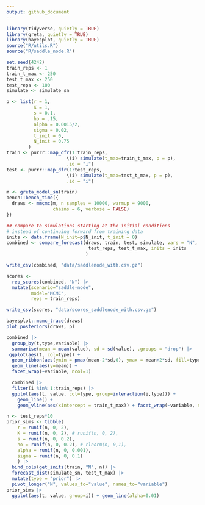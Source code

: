 ```yaml
---
output: github_document
---
```


```r
library(tidyverse, quietly = TRUE)
library(greta, quietly = TRUE)
library(bayesplot, quietly = TRUE)
source("R/utils.R")
source("R/saddle_node.R")
```

```r
set.seed(4242)
train_reps <- 1
train_t_max <- 250
test_t_max <- 250
test_reps <- 100
simulate <- simulate_sn
```

```r
p <- list(r = 1,
          K = 1,
          s = 0.1,
          ho = .15,
          alpha = 0.0015/2,
          sigma = 0.02,
          t_init = 0,
          N_init = 0.75
        )
train <- purrr::map_dfr(1:train_reps, 
                      \(i) simulate(t_max=train_t_max, p = p),
                      .id = "i")
test <- purrr::map_dfr(1:test_reps, 
                      \(i) simulate(t_max=test_t_max, p = p),
                      .id = "i")

```



```r
m <- greta_model_sn(train)
bench::bench_time({                 
  draws <- mmcmc(m, n_samples = 10000, warmup = 9000,
                 chains = 6, verbose = FALSE)
})
```

```r
## compare to simulations starting at the initial conditions 
# instead of continuing forward from training data
inits <- data.frame(N_init=p$N_init, t_init = 0)
combined <- compare_forecast(draws, train, test, simulate, vars = "N",
                              test_reps, test_t_max, inits = inits
                             ) 

write_csv(combined, "data/saddlenode_with.csv.gz")
```

```r
scores <-
  rep_scores(combined, "N") |> 
  mutate(scenario="saddle-node", 
         model="MCMC", 
         reps = train_reps) 

write_csv(scores, "data/scores_saddlenode_with.csv.gz")

```



```r
bayesplot::mcmc_trace(draws)
plot_posteriors(draws, p)
```


```r
combined |> 
  group_by(t,type,variable) |> 
  summarise(mean = mean(value), sd = sd(value), .groups = "drop") |> 
 ggplot(aes(t, col=type)) + 
  geom_ribbon(aes(ymin = pmax(mean-2*sd,0), ymax = mean+2*sd, fill=type), alpha=0.5) +
  geom_line(aes(y=mean)) +
  facet_wrap(~variable, ncol=1)
```


```r
  combined |> 
  filter(i %in% 1:train_reps) |> 
  ggplot(aes(t, value, col=type, group=interaction(i,type))) + 
    geom_line() +
    geom_vline(aes(xintercept = train_t_max)) + facet_wrap(~variable, ncol=1)
```


```r
n <- test_reps*10
prior_sims <- tibble(
    r = runif(n, 0, 2),
    K = runif(n, 0, 2), # runif(n, 0, 2),
    s = runif(n, 0, 0.2),
    ho = runif(n, 0, 0.2), # rlnorm(n, 0,1),
    alpha = runif(n, 0, 0.001),
    sigma = runif(n, 0, 0.1) 
    ) |>
  bind_cols(get_inits(train, "N", n)) |> 
  forecast_dist(simulate_sn, test_t_max) |>
  mutate(type = "prior") |>
  pivot_longer("N", values_to="value", names_to="variable")
prior_sims |>
  ggplot(aes(t, value, group=i)) + geom_line(alpha=0.01)
```


